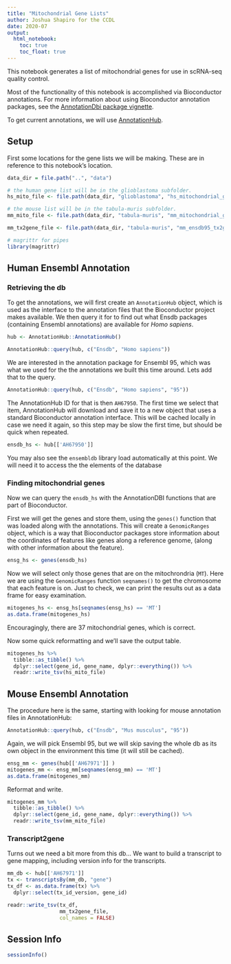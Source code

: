 ```yaml
---
title: "Mitochondrial Gene Lists"
author: Joshua Shapiro for the CCDL
date: 2020-07
output: 
  html_notebook: 
    toc: true
    toc_float: true
---
```


This notebook generates a list of mitochondrial genes for use in scRNA-seq quality control.

Most of the functionality of this notebook is accomplished via Bioconductor annotations. For more information about using Bioconductor annotation packages, see the
[AnnotationDbi package vignette](http://bioconductor.org/packages/release/bioc/vignettes/AnnotationDbi/inst/doc/IntroToAnnotationPackages.pdf).

To get current annotations, we will use [AnnotationHub](https://bioconductor.org/packages/release/bioc/html/AnnotationHub.html).

## Setup

First some locations for the gene lists we will be making. These are in reference to this notebook's location.

```r
data_dir = file.path("..", "data")

# the human gene list will be in the glioblastoma subfolder.
hs_mito_file <- file.path(data_dir, "glioblastoma", "hs_mitochondrial_genes.tsv")

# the mouse list will be in the tabula-muris subfolder.
mm_mito_file <- file.path(data_dir, "tabula-muris", "mm_mitochondrial_genes.tsv")

mm_tx2gene_file <- file.path(data_dir, "tabula-muris", "mm_ensdb95_tx2gene.tsv")

```

```r
# magrittr for pipes
library(magrittr)
```


## Human Ensembl Annotation

### Retrieving the db

To get the annotations, we will first create an `AnnotationHub` object, which is used as the interface to the annotation files that the Bioconductor project makes available.
We then query it for to find out what Ensdb packages (containing Ensembl annotations) are available for *Homo sapiens*.

```r
hub <- AnnotationHub::AnnotationHub()
```

```r
AnnotationHub::query(hub, c("Ensdb", "Homo sapiens"))
```
We are interested in the annotation package for Ensembl 95, which was what we used for the the annotations we built this time around.
Lets add that to the query.

```r
AnnotationHub::query(hub, c("Ensdb", "Homo sapiens", "95"))
```


The AnnotationHub ID for that is then `AH67950`.
The first time we select that item, AnnotationHub will download and save it to a new object that uses a standard Bioconductor annotation interface.
This will be cached locally in case we need it again, so this step may be slow the first time, but should be quick when repeated.

```r
ensdb_hs <- hub[['AH67950']] 
```

You may also see the `ensembldb` library load automatically at this point. 
We will need it to access the the elements of the database

### Finding mitochondrial genes

Now we can query the `ensdb_hs` with the AnnotationDBI functions that are part of Bioconductor.

First we will get the genes and store them, using the `genes()` function that was loaded along with the annotations.
This will create a `GenomicRanges` object, which is a way that Bioconductor packages store information about the coordinates of features like genes along a reference genome, (along with other information about the feature).

```r
ensg_hs <- genes(ensdb_hs)
```

Now we will select only those genes that are on the mitochrondria (`MT`).
Here we are using the `GenomicRanges` function `seqnames()` to get the chromosome that each feature is on. 
Just to check, we can print the results out as a data frame for easy examination.

```r
mitogenes_hs <- ensg_hs[seqnames(ensg_hs) == 'MT']
as.data.frame(mitogenes_hs)
```

Encouragingly, there are 37 mitochondrial genes, which is correct.

Now some quick reformatting and we'll save the output table.

```r
mitogenes_hs %>%
  tibble::as_tibble() %>%
  dplyr::select(gene_id, gene_name, dplyr::everything()) %>%
  readr::write_tsv(hs_mito_file)
```

## Mouse Ensembl Annotation

The procedure here is the same, starting with looking for mouse annotation files in AnnotationHub:

```r
AnnotationHub::query(hub, c("Ensdb", "Mus musculus", "95"))
```

Again, we will pick Ensembl 95, but we will skip saving the whole db  as its own object in the environment this time (it will still be cached).

```r
ensg_mm <- genes(hub[['AH67971']] )
mitogenes_mm <- ensg_mm[seqnames(ensg_mm) == 'MT']
as.data.frame(mitogenes_mm)
```

Reformat and write.

```r
mitogenes_mm %>%
  tibble::as_tibble() %>%
  dplyr::select(gene_id, gene_name, dplyr::everything()) %>%
  readr::write_tsv(mm_mito_file)
```

### Transcript2gene

Turns out we need a bit more from this db... We want to build a transcript to gene mapping, including version info for the transcripts.

```r
mm_db <- hub[['AH67971']]
tx <- transcriptsBy(mm_db, "gene")
tx_df <- as.data.frame(tx) %>%
  dplyr::select(tx_id_version, gene_id)

readr::write_tsv(tx_df, 
                 mm_tx2gene_file,
                 col_names = FALSE)
```


## Session Info

```r
sessionInfo()
```

